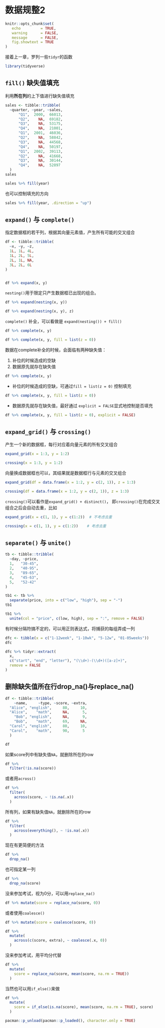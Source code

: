# 数据规整2 {#tidyverse-tidyr2}

```r
knitr::opts_chunk$set(
   echo         = TRUE, 
   warning      = FALSE, 
   message      = FALSE,
   fig.showtext = TRUE
)
```

接着上一章，罗列一些`tidyr`的函数

```r
library(tidyverse)
```


## `fill()` 缺失值填充

利用**所在列**的上下值进行缺失值填充
```r
sales <- tibble::tribble(
  ~quarter, ~year, ~sales,
      "Q1",  2000,  66013,
      "Q2",    NA,  69182,
      "Q3",    NA,  53175,
      "Q4",    NA,  21001,
      "Q1",  2001,  46036,
      "Q2",    NA,  58842,
      "Q3",    NA,  44568,
      "Q4",    NA,  50197,
      "Q1",  2002,  39113,
      "Q2",    NA,  41668,
      "Q3",    NA,  30144,
      "Q4",    NA,  52897
  )
sales
```


```r
sales %>% fill(year)
```
也可以控制填充的方向
```r
sales %>% fill(year, .direction = "up")
```


## `expand()` 与 `complete()` 

指定数据框的若干列，根据其向量元素值，产生所有可能的交叉组合
```r
df <- tibble::tribble(
  ~x, ~y, ~z,
  1L, 1L, 4L,
  1L, 2L, 5L,
  2L, 1L, NA,
  3L, 2L, 6L
)


df %>% expand(x, y)
```

`nesting()`用于限定只产生数据框已出现的组合。
```r
df %>% expand(nesting(x, y))
```


```r
df %>% expand(nesting(x, y), z)
```

 


`complete()` 补全，可以看做是 `expand(nesting()) + fill()`

```r
df %>% complete(x, y)
```


```r
df %>% complete(x, y, fill = list(z = 0))
```


数据在complete补全的时候，会面临有两种缺失值：

1. 补位的时候造成的空缺
2. 数据原先就存在缺失值

```r
df %>% complete(x, y)
```

- 补位的时候造成的空缺，可通过`fill = list(z = 0)` 控制填充

```r
df %>% complete(x, y, fill = list(z = 0))
```


- 数据原先就存在缺失值，最好通过 `explicit = FALSE`显式地控制是否填充

```r
df %>% complete(x, y, fill = list(z = 0), explicit = FALSE)
```





## `expand_grid()` 与 `crossing()`
产生一个新的数据框，每行对应着向量元素的所有交叉组合
```r
expand_grid(x = 1:3, y = 1:2)
```


```r
crossing(x = 1:3, y = 1:2)
```

向量换成数据框也可以，其结果就是数据框行与元素的交叉组合
```r
expand_grid(df = data.frame(x = 1:2, y = c(2, 1)), z = 1:3)
```


```r
crossing(df = data.frame(x = 1:2, y = c(2, 1)), z = 1:3)
```

`crossing()`可以看作是`expand_grid() + distinct()`， 即`crossing()`在完成交叉组合之后会自动去重，比如

```r
expand_grid(x = c(1, 1), y = c(1:2))  # 不考虑去重
```


```r
crossing(x = c(1, 1), y = c(1:2))    # 考虑去重 
```



## `separate()` 与 `unite()`

```r
tb <- tibble::tribble(
  ~day, ~price,
  1,   "30-45",
  2,   "40-95",
  3,   "89-65",
  4,   "45-63",
  5,   "52-42"
)
```

```r
tb1 <- tb %>%
  separate(price, into = c("low", "high"), sep = "-")
tb1
```


```r
tb1 %>%
  unite(col = "price", c(low, high), sep = ":", remove = FALSE)
```



有时候分隔符搞不定的，可以用正则表达式，将捕获的每组弄成一列
```r
dfc <- tibble(x = c("1-12week", "1-10wk", "5-12w", "01-05weeks"))
dfc
```


```r
dfc %>% tidyr::extract(
  x,
  c("start", "end", "letter"), "(\\d+)-(\\d+)([a-z]+)",
  remove = FALSE
)
```






## 删除缺失值所在行drop_na()与replace_na() 

```r
df <- tibble::tribble(
    ~name,     ~type, ~score, ~extra,
  "Alice", "english",     80,     10,
  "Alice",    "math",     NA,      5,
    "Bob", "english",     NA,      9,
    "Bob",    "math",     69,     NA,
  "Carol", "english",     80,     10,
  "Carol",    "math",     90,      5
  )

df
```

如果score列中有缺失值`NA`，就删除所在的row
```r
df %>%
  filter(!is.na(score))
```

或者用`across()`
```r
df %>%
  filter(
    across(score, ~ !is.na(.x))
  )
```


所有列，如果有缺失值`NA`，就删除所在的row
```r
df %>%
  filter(
    across(everything(), ~ !is.na(.x))
  )
```



现在有更简便的方法
```r
df %>%
  drop_na()
```

也可指定某一列
```r
df %>%
  drop_na(score)
```


没来参加考试，视为0分，可以用`replace_na()`
```r
df %>% mutate(score = replace_na(score, 0))
```

或者使用`coalesce()`

```r
df %>% mutate(score = coalesce(score, 0))
```


```r
df %>%
  mutate(
    across(c(score, extra), ~ coalesce(.x, 0))
  )
```



没来参加考试，用平均分代替
```r
df %>%
  mutate(
    score = replace_na(score, mean(score, na.rm = TRUE))
  )
```

当然也可以用`if_else()`来做

```r
df %>%
  mutate(
    score = if_else(is.na(score), mean(score, na.rm = TRUE), score)
  )
```



```r
pacman::p_unload(pacman::p_loaded(), character.only = TRUE)
```
